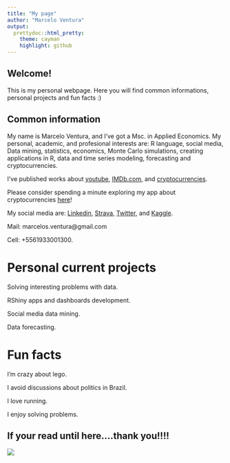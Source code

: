 ```yaml
---
title: "My page"
author: "Marcelo Ventura"
output:
  prettydoc::html_pretty:
    theme: cayman
    highlight: github
---
```



## Welcome!

This is my personal webpage. Here you will find common informations, personal projects and fun facts :)

## Common information

My name is Marcelo Ventura, and I've got a Msc. in Applied Economics. My personal, academic, and profesional interests are: R language, social media, Data mining, statistics, economics, Monte Carlo simulations, creating applications in R, data and time series modeling, forecasting and cryptocurrencies. 

I've published works about [youtube]( http://ssystem08.upis.br/repositorio/media/revistas/revista_multipla/multipla41.pdf), [IMDb.com](http://repositorio.bc.ufg.br/tede/handle/tede/8278), and [cryptocurrencies](https://proceedings.science/iii-ser-2018/papers/criptomoedas-e-uma-aplicacao-para-modelos-lineares-hiperbolicos?lang=pt-br). 

Please consider spending a minute exploring my app about cryptocurrencies [here](https://marcelo-ventura.shinyapps.io/crypto/)!

My social media are: [Linkedin]( https://www.linkedin.com/in/marcelo-ventura-8542a9a6/), [Strava]( https://www.strava.com/athletes/19622799), [Twitter]( https://www.twitter.com/marcelosventura), and [Kaggle]( https://www.kaggle.com/marceloventura).

Mail: marcelos.ventura@gmail.com

Cell: +5561933001300.

# Personal current projects

Solving interesting problems with data.

RShiny apps and dashboards development.

Social media data mining.

Data forecasting.

# Fun facts

I'm crazy about lego. 

I avoid discussions about politics in Brazil.

I love running.

I enjoy solving problems.


## If your read until here....thank you!!!!

![](https://media.giphy.com/media/OtbZhLpNLxDoc/giphy.gif)
